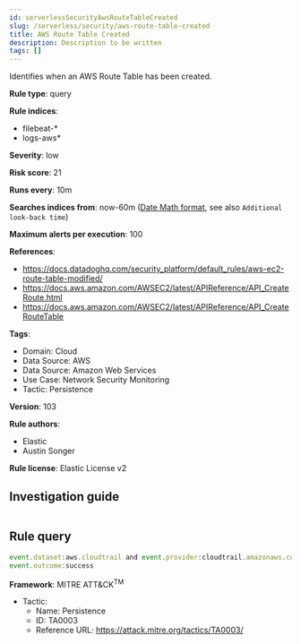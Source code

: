 ```yaml
---
id: serverlessSecurityAwsRouteTableCreated
slug: /serverless/security/aws-route-table-created
title: AWS Route Table Created
description: Description to be written
tags: []
---
```


<div id="aws-route-table-created"></div>

Identifies when an AWS Route Table has been created.

**Rule type**: query

**Rule indices**: 

* filebeat-*
* logs-aws*

**Severity**: low

**Risk score**: 21

**Runs every**: 10m

**Searches indices from**: now-60m ([Date Math format](((ref))/common-options.html#date-math), see also <DocLink id="serverlessSecurityRulesUiCreate" section="set-the-rules-schedule">`Additional look-back time`</DocLink>)

**Maximum alerts per execution**: 100

**References**: 

* https://docs.datadoghq.com/security_platform/default_rules/aws-ec2-route-table-modified/
* https://docs.aws.amazon.com/AWSEC2/latest/APIReference/API_CreateRoute.html
* https://docs.aws.amazon.com/AWSEC2/latest/APIReference/API_CreateRouteTable

**Tags**: 

* Domain: Cloud
* Data Source: AWS
* Data Source: Amazon Web Services
* Use Case: Network Security Monitoring
* Tactic: Persistence

**Version**: 103

**Rule authors**: 

* Elastic
* Austin Songer

**Rule license**: Elastic License v2

## Investigation guide

```markdown

```

## Rule query

```js
event.dataset:aws.cloudtrail and event.provider:cloudtrail.amazonaws.com and event.action:(CreateRoute or CreateRouteTable) and
event.outcome:success

```

**Framework**: MITRE ATT&CK<sup>TM</sup>

* Tactic:
    * Name: Persistence
    * ID: TA0003
    * Reference URL: https://attack.mitre.org/tactics/TA0003/

